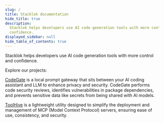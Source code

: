 ```yaml
---
slug: /
title: Stacklok documentation
hide_title: true
description:
  Stacklok helps developers use AI code generation tools with more control and
  confidence.
displayed_sidebar: null
hide_table_of_contents: true
---
```




Stacklok helps developers use AI code generation tools with more control and
confidence.

Explore our projects:

<Columns>
<Column className='text--left'>

<a href='/codegate'>
  <ThemedImage
    alt='CodeGate logo'
    sources={{
      light: useBaseUrl('/img/codegate-wordmark-black.svg'),
      dark: useBaseUrl('/img/codegate-wordmark-white.svg'),
    }}
    title='CodeGate logo'
    height={'60'}
  />
</a>

[CodeGate](https://docs.codegate.ai) is a local prompt gateway that sits between
your AI coding assistant and LLM to enhance privacy and security. CodeGate
performs code security reviews, identifies vulnerabilities in package
dependencies, and prevents sensitive data like secrets from being shared with AI
models.

</Column>
<Column className='text--left'>

<a href='/toolhive'>
  <ThemedImage
    alt='ToolHive logo'
    sources={{
      light: useBaseUrl('/img/toolhive-wordmark-black.svg'),
      dark: useBaseUrl('/img/toolhive-wordmark-white.svg'),
    }}
    title='ToolHive logo'
    height={'60'}
  />
</a>

[ToolHive](https://github.com/StacklokLabs/toolhive) is a lightweight utility
designed to simplify the deployment and management of MCP (Model Context
Protocol) servers, ensuring ease of use, consistency, and security.

</Column>
</Columns>
